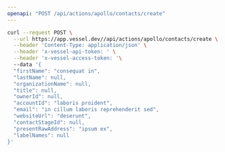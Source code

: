 ```yaml
---
openapi: "POST /api/actions/apollo/contacts/create"
---
```


<RequestExample>

```bash Request
curl --request POST \
  --url https://app.vessel.dev//api/actions/apollo/contacts/create \
  --header 'Content-Type: application/json' \
  --header 'x-vessel-api-token: ' \
  --header 'x-vessel-access-token: '\ 
  --data '{
  "firstName": "consequat in",
  "lastName": null,
  "organizationName": null,
  "title": null,
  "ownerId": null,
  "accountId": "laboris proident",
  "email": "in cillum laboris reprehenderit sed",
  "websiteUrl": "deserunt",
  "contactStageId": null,
  "presentRawAddress": "ipsum ex",
  "labelNames": null
}'
```

</RequestExample>


      